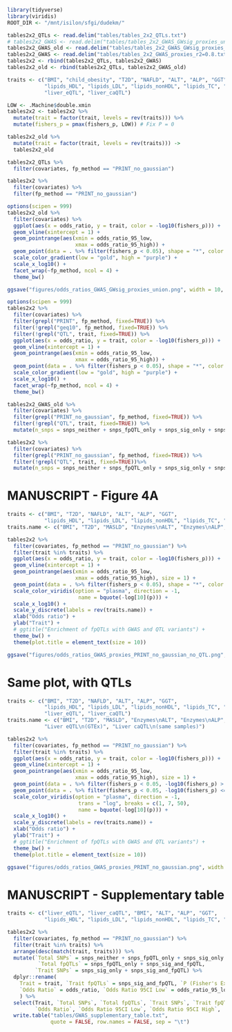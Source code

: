 ```r
library(tidyverse)
library(viridis)
ROOT_DIR <- "/mnt/isilon/sfgi/dudekm/"
```

```r
tables2x2_QTLs <- read.delim("tables/tables_2x2_QTLs.txt")
# tables2x2_GWAS <- read.delim("tables/tables_2x2_GWAS_GWsig_proxies_union.txt")
tables2x2_GWAS_old <- read.delim("tables/tables_2x2_GWAS_GWsig_proxies_union_old.txt")
tables2x2_GWAS <- read.delim("tables/tables_2x2_GWAS_proxies_r2=0.8.txt")
tables2x2 <- rbind(tables2x2_QTLs, tables2x2_GWAS)
tables2x2_old <- rbind(tables2x2_QTLs, tables2x2_GWAS_old)

traits <- c("BMI", "child_obesity", "T2D", "NAFLD", "ALT", "ALP", "GGT",
            "lipids_HDL", "lipids_LDL", "lipids_nonHDL", "lipids_TC", "lipids_TG", "SCZ", "BIP",
            "liver_eQTL", "liver_caQTL")

LOW <- .Machine$double.xmin
tables2x2 <- tables2x2 %>%
  mutate(trait = factor(trait, levels = rev(traits))) %>%
  mutate(fishers_p = pmax(fishers_p, LOW)) # Fix P = 0

tables2x2_old %>%
  mutate(trait = factor(trait, levels = rev(traits))) ->
  tables2x2_old
```

```r
tables2x2_QTLs %>%
  filter(covariates, fp_method == "PRINT_no_gaussian")
```


```r
tables2x2 %>%
  filter(covariates) %>%
  filter(fp_method == "PRINT_no_gaussian")
```


```r
options(scipen = 999)
tables2x2_old %>%
  filter(covariates) %>%
  ggplot(aes(x = odds_ratio, y = trait, color = -log10(fishers_p))) + 
  geom_vline(xintercept = 1) +
  geom_pointrange(aes(xmin = odds_ratio_95_low, 
                      xmax = odds_ratio_95_high)) +
  geom_point(data = . %>% filter(fishers_p < 0.05), shape = "*", color = "black") +
  scale_color_gradient(low = "gold", high = "purple") +
  scale_x_log10() +
  facet_wrap(~fp_method, ncol = 4) +
  theme_bw()

ggsave("figures/odds_ratios_GWAS_GWsig_proxies_union.png", width = 10, height = 6, units = "in")
```
```r
options(scipen = 999)
tables2x2 %>%
  filter(covariates) %>%
  filter(grepl("PRINT", fp_method, fixed=TRUE)) %>%
  filter(!grepl("geq10", fp_method, fixed=TRUE)) %>%
  filter(!grepl("QTL", trait, fixed=TRUE)) %>%
  ggplot(aes(x = odds_ratio, y = trait, color = -log10(fishers_p))) + 
  geom_vline(xintercept = 1) +
  geom_pointrange(aes(xmin = odds_ratio_95_low, 
                      xmax = odds_ratio_95_high)) +
  geom_point(data = . %>% filter(fishers_p < 0.05), shape = "*", color = "black") +
  scale_color_gradient(low = "gold", high = "purple") +
  scale_x_log10() +
  facet_wrap(~fp_method, ncol = 4) +
  theme_bw()
```

```r
tables2x2_GWAS_old %>%
  filter(covariates) %>%
  filter(grepl("PRINT_no_gaussian", fp_method, fixed=TRUE)) %>%
  filter(!grepl("QTL", trait, fixed=TRUE)) %>%
  mutate(n_snps = snps_neither + snps_fpQTL_only + snps_sig_only + snps_sig_and_fpQTL)

tables2x2 %>%
  filter(covariates) %>%
  filter(grepl("PRINT_no_gaussian", fp_method, fixed=TRUE)) %>%
  filter(!grepl("QTL", trait, fixed=TRUE))%>%
  mutate(n_snps = snps_neither + snps_fpQTL_only + snps_sig_only + snps_sig_and_fpQTL)


```





# MANUSCRIPT - Figure 4A
```r
traits <- c("BMI", "T2D", "NAFLD", "ALT", "ALP", "GGT",
            "lipids_HDL", "lipids_LDL", "lipids_nonHDL", "lipids_TC", "lipids_TG")
traits.name <- c("BMI", "T2D", "MASLD", "Enzymes\nALT", "Enzymes\nALP", "Enzymes\nGGT", "Lipids\nHDL", "Lipids\nLDL", "Lipids\nnonHDL", "Lipids\nTC", "Lipids\nTG")

tables2x2 %>%
  filter(covariates, fp_method == "PRINT_no_gaussian") %>%
  filter(trait %in% traits) %>%
  ggplot(aes(x = odds_ratio, y = trait, color = -log10(fishers_p))) + 
  geom_vline(xintercept = 1) +
  geom_pointrange(aes(xmin = odds_ratio_95_low, 
                      xmax = odds_ratio_95_high), size = 1) +
  geom_point(data = . %>% filter(fishers_p < 0.05), shape = "*", color = "white", size = 4) +
  scale_color_viridis(option = "plasma", direction = -1,
                       name = bquote(-log[10](p))) +
  scale_x_log10() +
  scale_y_discrete(labels = rev(traits.name)) +
  xlab("Odds ratio") +
  ylab("Trait") +
  # ggtitle("Enrichment of fpQTLs with GWAS and QTL variants") +
  theme_bw() +
  theme(plot.title = element_text(size = 10))

ggsave("figures/odds_ratios_GWAS_proxies_PRINT_no_gaussian_no_QTL.png", width = 5, height = 4.5, units = "in", dpi = 600)
```

# Same plot, with QTLs
```r
traits <- c("BMI", "T2D", "NAFLD", "ALT", "ALP", "GGT",
            "lipids_HDL", "lipids_LDL", "lipids_nonHDL", "lipids_TC", "lipids_TG",
            "liver_eQTL", "liver_caQTL")
traits.name <- c("BMI", "T2D", "MASLD", "Enzymes\nALT", "Enzymes\nALP", "Enzymes\nGGT", "Lipids\nHDL", "Lipids\nLDL", "Lipids\nnonHDL", "Lipids\nTC", "Lipids\nTG",
            "Liver eQTL\n(GTEx)", "Liver caQTL\n(same samples)")

tables2x2 %>%
  filter(covariates, fp_method == "PRINT_no_gaussian") %>%
  filter(trait %in% traits) %>%
  ggplot(aes(x = odds_ratio, y = trait, color = -log10(fishers_p))) + 
  geom_vline(xintercept = 1) +
  geom_pointrange(aes(xmin = odds_ratio_95_low, 
                      xmax = odds_ratio_95_high), size = 1) +
  geom_point(data = . %>% filter(fishers_p < 0.05, -log10(fishers_p) > 8), shape = "*", color = "white", size = 4) +
  geom_point(data = . %>% filter(fishers_p < 0.05, -log10(fishers_p) <= 8), shape = "*", color = "black", size = 4) +
  scale_color_viridis(option = "plasma", direction = -1, 
                       trans = "log", breaks = c(1, 7, 50),
                       name = bquote(-log[10](p))) +
  scale_x_log10() +
  scale_y_discrete(labels = rev(traits.name)) +
  xlab("Odds ratio") +
  ylab("Trait") +
  # ggtitle("Enrichment of fpQTLs with GWAS and QTL variants") +
  theme_bw() +
  theme(plot.title = element_text(size = 10))

ggsave("figures/odds_ratios_GWAS_proxies_PRINT_no_gaussian.png", width = 5, height = 4.5, units = "in", dpi = 600)
```


# MANUSCRIPT - Supplementary table
```r

traits <- c("liver_eQTL", "liver_caQTL", "BMI", "ALT", "ALP", "GGT",
            "lipids_HDL", "lipids_LDL", "lipids_nonHDL", "lipids_TC", "lipids_TG", "NAFLD", "T2D")

tables2x2 %>%
  filter(covariates, fp_method == "PRINT_no_gaussian") %>%
  filter(trait %in% traits) %>%
  arrange(desc(match(trait, traits))) %>%
  mutate(`Total SNPs` = snps_neither + snps_fpQTL_only + snps_sig_only + snps_sig_and_fpQTL,
          `Total fpQTLs` = snps_fpQTL_only + snps_sig_and_fpQTL,
         `Trait SNPs` = snps_sig_only + snps_sig_and_fpQTL) %>%
  dplyr::rename(
    Trait = trait, `Trait fpQTLs` = snps_sig_and_fpQTL, `P (Fisher's Exact Test)` = fishers_p,
    `Odds Ratio` = odds_ratio, `Odds Ratio 95CI Low` = odds_ratio_95_low, `Odds Ratio 95CI High` = odds_ratio_95_high
    ) %>%
  select(Trait, `Total SNPs`, `Total fpQTLs`, `Trait SNPs`, `Trait fpQTLs`, 
         `Odds Ratio`, `Odds Ratio 95CI Low`, `Odds Ratio 95CI High`,  `P (Fisher's Exact Test)`) %>%
  write.table("tables/GWAS_supplementary_table.txt",
              quote = FALSE, row.names = FALSE, sep = "\t")
  

```


